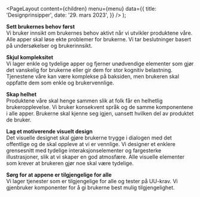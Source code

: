 
<Meta
  title='Designprinsipper'
  description='Når vi utvikler nye produkter eller forbedrer eksisterende, følger vi disse prinsippene slik at vi er sikre på at vi leverer brukervennlige tjenester til alle. Bruk alltid prinsippene når du utvikler nye tjenester.'
/>

  <PageLayout
    content={children}
    menu={menu}
    data={{
      title: 'Designprinsipper',
      date: '29. mars 2023',
    }}
  />
);

**Sett brukernes behov først** <br/>
Vi bruker innsikt om brukernes behov aktivt når vi utvikler produktene våre. Alle apper skal løse ekte problemer for brukerne. Vi tar beslutninger basert på undersøkelser og brukerinnsikt.

**Skjul kompleksitet** <br/>
Vi lager enkle og tydelige apper og fjerner unødvendige elementer som gjør det vanskelig for brukerne eller gir dem for stor kognitiv belastning. Tjenestene våre kan være komplekse på baksiden, men brukeren skal oppfatte dem som enkle og brukervennlige.

**Skap helhet** <br/>
Produktene våre skal henge sammen slik at folk får en helhetlig brukeropplevelse. Vi bruker konsekvent språk og de samme komponentene i alle apper. Brukerne skal kjenne seg igjen, uansett hvilken del av produktet de bruker.

**Lag et motiverende visuelt design** <br/>
Det visuelle designet skal gjøre brukerne trygge i dialogen med det offentlige og de skal oppleve at vi er vennlige. Vi designer et enklere grensesnitt med tydelige interaksjonselementer og fargesterke illustrasjoner, slik at vi skaper en god atmosfære. Alle visuelle elementer som krever at brukeren gjør noe skal være tydelige.

**Sørg for at appene er tilgjengelige for alle** <br/>
Vi lager tjenester som er tilgjengelige for alle og tester på UU-krav. Vi gjenbruker komponenter for å gi brukerne best mulig tilgjengelighet.
